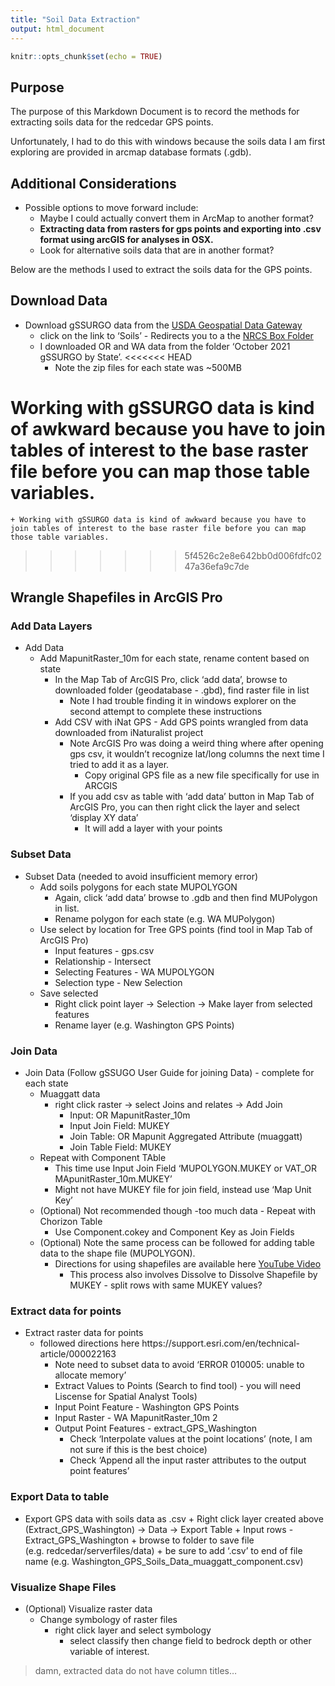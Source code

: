```yaml
---
title: "Soil Data Extraction"
output: html_document
---
```


```r
knitr::opts_chunk$set(echo = TRUE)
```

## Purpose

The purpose of this Markdown Document is to record the methods for extracting soils data for the redcedar GPS points.

Unfortunately, I had to do this with windows because the soils data I am first exploring are provided in arcmap database formats (.gdb). 

## Additional Considerations

* Possible options to move forward include: 
  + Maybe I could actually convert them in ArcMap to another format? 
  + **Extracting data from rasters for gps points and exporting into .csv format using arcGIS for analyses in OSX.**
  + Look for alternative soils data that are in another format?
  
Below are the methods I used to extract the soils data for the GPS points.


## Download Data

  * Download gSSURGO data from the [USDA Geospatial Data Gateway](https://gdg.sc.egov.usda.gov/GDGHome_DirectDownLoad.aspx)
    + click on the link to 'Soils' - Redirects you to a the [NRCS Box Folder](https://nrcs.app.box.com/v/soils)
    + I downloaded OR and WA data from the folder 'October 2021 gSSURGO by State'.
<<<<<<< HEAD
      + Note the zip files for each state was ~500MB


Working with gSSURGO data is kind of awkward because you have to join tables of interest to the base raster file before you can map those table variables.
=======
    + Working with gSSURGO data is kind of awkward because you have to join tables of interest to the base raster file before you can map those table variables.
>>>>>>> 5f4526c2e8e642bb0d006fdfc0247a36efa9c7de
  
  
## Wrangle Shapefiles in ArcGIS Pro  

### Add Data Layers

  * Add Data
      + Add MapunitRaster_10m for each state, rename content based on state
        + In the Map Tab of ArcGIS Pro, click 'add data', browse to downloaded folder (geodatabase - .gbd), find raster file in list
          + Note I had trouble finding it in windows explorer on the second attempt to complete these instructions
        + Add CSV with iNat GPS - Add GPS points wrangled from data downloaded from iNaturalist project
          + Note ArcGIS Pro was doing a weird thing where after opening gps csv, it wouldn't recognize lat/long columns the next time I tried to add it as a layer.
            + Copy original GPS file as a new file specifically for use in ARCGIS
          + If you add csv as table with 'add data' button in Map Tab of ArcGIS Pro, you can then right click the layer and select 'display XY data'
            + It will add a layer with your points
          
### Subset Data        
     
  * Subset Data (needed to avoid insufficient memory error)
      + Add soils polygons for each state MUPOLYGON
        + Again, click 'add data' browse to .gdb and then find MUPolygon in list. 
        + Rename polygon for each state (e.g. WA MUPolygon)
      + Use select by location for Tree GPS points (find tool in Map Tab of ArcGIS Pro)
        + Input features - gps.csv
        + Relationship - Intersect
        + Selecting Features - WA MUPOLYGON
        + Selection type - New Selection
      + Save selected
        + Right click point layer -> Selection -> Make layer from selected features
        + Rename layer (e.g. Washington GPS Points)
      
### Join Data     
    
   * Join Data (Follow gSSUGO User Guide for joining Data) - complete for each state
      + Muaggatt data
        + right click raster -> select Joins and relates -> Add Join
          + Input: OR MapunitRaster_10m
          + Input Join Field: MUKEY
          + Join Table: OR Mapunit Aggregated Attribute (muaggatt)
          + Join Table Field: MUKEY
      + Repeat with Component TAble
          + This time use Input Join Field 'MUPOLYGON.MUKEY or VAT_OR MApunitRaster_10m.MUKEY'
          + Might not have MUKEY file for join field, instead use 'Map Unit Key'
      + (Optional) Not recommended though -too much data - Repeat with Chorizon Table
          + Use Component.cokey and Component Key as Join Fields
      + (Optional) Note the same process can be followed for adding table data to the shape file (MUPOLYGON).
        + Directions for using shapefiles are available here [YouTube Video](https://youtu.be/zGfT1v8Fmug)
            + This process also involves Dissolve to Dissolve Shapefile by MUKEY - split rows with same MUKEY values?

### Extract data for points     
     
  * Extract raster data for points
      + followed directions here https://support.esri.com/en/technical-article/000022163
        + Note need to subset data to avoid 'ERROR 010005: unable to allocate memory'
        + Extract Values to Points (Search to find tool) - you will need Liscense for Spatial Analyst Tools)
        + Input Point Feature - Washington GPS Points
        + Input Raster - WA MapunitRaster_10m 2
        + Output Point Features - extract_GPS_Washington
          + Check 'Interpolate values at the point locations' (note, I am not sure if this is the best choice)
          + Check 'Append all the input raster attributes to the output point features'


### Export Data to table
        
  * Export GPS data with soils data as .csv
        + Right click layer created above (Extract_GPS_Washington) -> Data -> Export Table
          + Input rows - Extract_GPS_Washington 
          + browse to folder to save file (e.g. redcedar/serverfiles/data)
          + be sure to add '.csv' to end of file name (e.g. Washington_GPS_Soils_Data_muaggatt_component.csv)
      
### Visualize Shape Files

  * (Optional) Visualize raster data
      + Change symbology of raster files
        + right click layer and select symbology
          + select classify then change field to bedrock depth or other variable of interest.
    


> damn, extracted data do not have column titles...
    